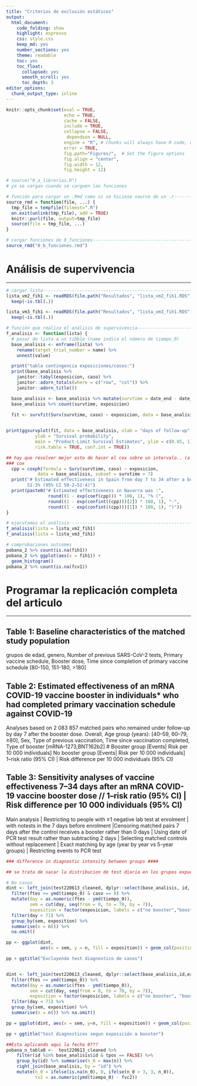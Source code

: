 ```yaml
---
title: "Criterios de exclusión estáticos"
output: 
  html_document:
    code_folding: show
    highlight: espresso
    css: style.css
    keep_md: yes
    number_sections: yes
    theme: readable
    toc: yes  
    toc_float:
      collapsed: yes
      smooth_scroll: yes
      toc_depth: 3     
editor_options: 
  chunk_output_type: inline
---
```



```r
knitr::opts_chunk$set(eval = TRUE, 
                      echo = TRUE, 
                      cache = FALSE,
                      include = TRUE,
                      collapse = FALSE,
                       dependson = NULL,
                      engine = "R", # Chunks will always have R code, unless noted
                      error = TRUE,
                      fig.path="Figures/",  # Set the figure options
                      fig.align = "center", 
                      fig.width = 12,
                      fig.height = 12)
```

```r
# source("0_a_librerias.R")
# ya se cargan cuando se carguen las funciones

```

```r
# función para cargar un .Rmd como si se hiciese source de un .r---------------
source_rmd = function(file, ...) {
  tmp_file = tempfile(fileext=".R")
  on.exit(unlink(tmp_file), add = TRUE)
  knitr::purl(file, output=tmp_file)
  source(file = tmp_file, ...)
}

```

```r
# cargar funciones de 0_funciones----------------------------------------------
source_rmd("0_b_funciones.rmd")

```

# Análisis de supervivencia

***

```r
# cargar lista----------------------------------------------------------------
lista_vm2_fih1 <- readRDS(file.path("Resultados", "lista_vm2_fih1.RDS")) %>% 
  keep(~is.tbl(.))

lista_vm3_fih1 <- readRDS(file.path("Resultados", "lista_vm3_fih1.RDS")) %>% 
  keep(~is.tbl(.))

```

```r
# función que realiza el análisis de supervivencia-----------------------------
f_analisis <- function(lista) {
  # pasar de lista a un tibble (name indica el número de tiempo_0)
  base_analisis <- enframe(lista) %>%
    rename(target_trial_number = name) %>% 
    unnest(value)

  print("tabla contingencia exposiciones/casos:")    
  print(base_analisis %>% 
    janitor::tabyl(exposicion, caso) %>%
    janitor::adorn_totals(where = c("row", "col")) %>% 
    janitor::adorn_title())

  base_analisis <- base_analisis %>% mutate(survtime = date_end - date_start)
  base_analisis %>% count(survtime, exposicion)
    
  fit <- survfit(Surv(survtime, caso) ~ exposicion, data = base_analisis) # , subset=survtime>7


print(ggsurvplot(fit, data = base_analisis, xlab = "days of follow-up",
           ylab = "Survival probability",
           main = "Product-Limit Survival Estimates", ylim = c(0.85, 1), 
           risk.table = TRUE, conf.int = TRUE))

## hay que resolver mejor esto de hacer el cox sobre un intervalo.. (a partir del dia 7).. aqui solo indico que se le agrege 7 dias al start (pero no he excludio los casos que aparecen en esos primeros 7 dias!!)
### cox
  cpp = coxph(formula = Surv(survtime, caso) ~ exposicion, 
            data = base_analisis, subset = survtime > 7)
  print("# Estimated effectiveness in Spain from day 7 to 34 after a booster was: 
        51·3% (95% CI 50·2–52·4)")
  print(paste0("# Estimated effectiveness in Navarra was :",
                round((1 - exp(coef(cpp))) * 100, 1), "% (", 
                round((1 - exp(confint((cpp)))[2]) * 100, 1), "-",
                round((1 - exp(confint((cpp)))[1]) * 100, 1), ")"))
}

```


```r
# ejecutamos el análisis-------------------------------------------------------
f_analisis(lista = lista_vm2_fih1)
f_analisis(lista = lista_vm3_fih1)

```


```r
# comprobaciones outcomes
pobana_2 %>% count(is.na(fih1))
pobana_2 %>% ggplot(aes(x = fih1)) +
  geom_histogram()
pobana_2 %>% count(is.na(fcv1))

```

# Programar la replicación completa del articulo

***

## Table 1: Baseline characteristics of the matched study population

grupos de edad, genero, Number of previous SARS-CoV-2 tests, Primary vaccine schedule, Booster dose, Time since completion of primary vaccine schedule [80-150, 151-180, >180]

## Table 2: Estimated effectiveness of an mRNA COVID-19 vaccine booster in individuals* who had completed primary vaccination schedule against COVID-19

Analyses based on 2 083 857 matched pairs who remained under follow-up by day 7 after the booster dose. Overall, Age group (years): [40–59, 60–79, ≥80], Sex, Type of previous vaccination, Time since vaccination completed, Type of booster [mRNA-1273,BNT162b2]
 # Booster group [Events| Risk per 10 000 individuals] No booster group [Events| Risk per 10 000 individuals]  1–risk ratio (95% CI) | Risk difference per 10 000 individuals (95% CI)

## Table 3: Sensitivity analyses of vaccine effectiveness 7–34 days after an mRNA COVID-19 vaccine booster dose // 1–risk ratio (95% CI) | Risk difference per 10 000 individuals (95% CI)

Main analysis | Restricting to people with ≥1 negative lab test at enrolment | with notests in the 7  days before enrolment |Censoring matched pairs 7 days after the control receives a booster rather than 0 days | Using date of PCR test result rather than subtracting 2 days | Selecting matched controls without replacement | Exact matching by age (year by year vs 5-year groups) | Restricting events to PCR test

```r
### difference in diagnostic intensity between groups ####

## se trata de sacar la distribucion de test diaria en los grupos expuesto y no expuesto y representarlo como en la pag7 del apendice [lo haremos para aquellos test en no casos?]

# No casos
dint <- left_join(test220613_cleaned, dplyr::select(base_analisis, id, exposicion, caso)) %>%
  filter(ftes >= ymd(tiempo_0) & caso == 0) %>%
  mutate(day = as.numeric(ftes - ymd(tiempo_0)), 
         sem = cut(day, seq(from = 0, to = 70, by = 7)),
         exposition = factor(exposicion, labels = c("no booster","booster"))) %>%
  filter(day < 71) %>% 
  group_by(sem, exposition) %>%
  summarise(n = n()) %>%
  na.omit() 

pp <- ggplot(dint, 
             aes(x = sem, y = n, fill = exposition)) + geom_col(position = "dodge")   

pp + ggtitle("Excluyendo test diagnostico de casos")    


dint <- left_join(test220613_cleaned, dplyr::select(base_analisis,id,exposicion,caso)) %>%
  filter(ftes >= ymd(tiempo_0)) %>%  
  mutate(day = as.numeric(ftes - ymd(tiempo_0)), 
         sem = cut(day, seq(from = 0, to = 70, by = 7)),
         exposition = factor(exposicion, labels = c("no booster", "booster"))) %>%
  filter(day < 71) %>%
  group_by(sem, exposition) %>%
  summarise(n = n()) %>% na.omit() 

pp = ggplot(dint, aes(x = sem, y=n, fill = exposition)) + geom_col(position = "dodge")   

pp + ggtitle("test diagnosticos segun exposición a booster")    

##Esta aplicando aqui la fecha 0???
pobana_n_tabla0 <-  test220613_cleaned %>% 
    filter(id %in% base_analisis$id & tpos == FALSE) %>%
    group_by(id) %>% summarise(n_0 = max(n)) %>%
    right_join(base_analisis, by = "id") %>%
    mutate(n_0 = ifelse(is.na(n_0), 0, ifelse(n_0 > 3, 3, n_0)),
           tv2 = as.numeric(ymd(tiempo_0) - fvc2))
  
```
